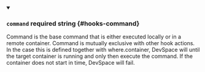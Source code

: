 
<details className="config-field" data-expandable="false" open>
<summary>

### `command` <span className="config-field-required" data-required="false">required</span> <span className="config-field-type">string</span> <span className="config-field-default"></span> <span className="config-field-enum"></span> {#hooks-command}

Command is the base command that is either executed locally or in a remote container.
Command is mutually exclusive with other hook actions. In the case this is defined
together with where.container, DevSpace will until the target container is running and
only then execute the command. If the container does not start in time, DevSpace will fail.

</summary>



</details>
